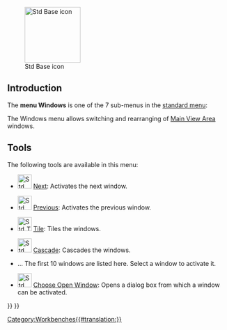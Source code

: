 <languages/>

{{Docnav
|[[Std_Macro_Menu|Std Macro Menu]]
|[[Std_Help_Menu|Std Help Menu]]
|[[Std_Base|Std Base]]
|IconL=
|IconR=
|IconC=Freecad.svg
}}

[[Image:Freecad.svg|thumb|128px|Std Base icon]]

{{TOCright}}

==Introduction==

The '''menu Windows''' is one of the 7 sub-menus in the [[Standard_Menu|standard menu]]:

<!--Please keep info below synchronized with Std_Base, Standard_Menu, Std_File_Menu etc.-->
{{StdMenu
|
[[Std_File_Menu|File]]
&nbsp;&nbsp;&nbsp;
[[Std_Edit_Menu|Edit]]
&nbsp;&nbsp;&nbsp;
[[Std_View_Menu|View]]
&nbsp;&nbsp;&nbsp;
[[Std_Tools_Menu|Tools]]
&nbsp;&nbsp;&nbsp;
[[Std_Macro_Menu|Macro]]
&nbsp;&nbsp;&nbsp;
[[Std_Windows_Menu|Windows]]
&nbsp;&nbsp;&nbsp;
[[Std_Help_Menu|Help]]
}}

<!--Please keep info below synchronized with Standard_Menu-->
The Windows menu allows switching and rearranging of [[Main_View_Area|Main View Area]] windows.

==Tools==

The following tools are available in this menu:

* [[File:Std_ActivateNextWindow.svg|32px]] [[Std_ActivateNextWindow|Next]]: Activates the next window.

* [[File:Std_ActivatePrevWindow.svg|32px]] [[Std_ActivatePrevWindow|Previous]]: Activates the previous window.

* [[File:Std_TileWindows.svg|32px]] [[Std_TileWindows|Tile]]: Tiles the windows.

* [[File:Std_CascadeWindows.svg|32px]] [[Std_CascadeWindows|Cascade]]: Cascades the windows.

* … The first 10 windows are listed here. Select a window to activate it.

* [[File:Std Windows.svg|32px]] [[Std_Windows|Choose Open Window]]: Opens a dialog box from which a window can be activated. 


{{Docnav
|[[Std_Macro_Menu|Std Macro Menu]]
|[[Std_Help_Menu|Std Help Menu]]
|[[Std_Base|Std Base]]
|IconL=
|IconR=
|IconC=Freecad.svg
}}

{{Std_Base_navi{{#translation:}}}}
{{Userdocnavi{{#translation:}}}}
[[Category:Workbenches{{#translation:}}]]